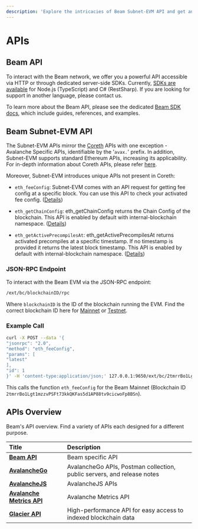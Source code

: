 ```yaml
---
description: 'Explore the intricacies of Beam Subnet-EVM API and get an overview of Beam&#39;s API offerings.'
---
```


# APIs

## Beam API

To interact with the Beam network, we offer you a powerful API accessible via HTTP or through dedicated server-side SDKs. Currently, [SDKs are available](/sdk/clients) for Node.js (TypeScript) and C# (RestSharp). If you are looking for support in another language, please contact us.

To learn more about the Beam API, please see the dedicated [Beam SDK docs](/sdk), which include guides, references, and examples. 


## Beam Subnet-EVM API

The Subnet-EVM APIs mirror the [Coreth](https://github.com/ava-labs/coreth) APIs with one exception - Avalanche Specific APIs, identifiable by the '`avax.`' prefix. In addition, Subnet-EVM supports standard Ethereum APIs, increasing its applicability. For in-depth information about Coreth APIs, please refer [here](https://docs.avax.network/apis/avalanchego/apis/c-chain).

Moreover, Subnet-EVM introduces unique APIs not present in Coreth:

- `eth_feeConfig`: Subnet-EVM comes with an API request for getting fee config at a specific block. You can use this API to check your activated fee config. ([Details](https://docs.avax.network/apis/avalanchego/apis/subnet-evm#eth_feeconfig))

- `eth_getChainConfig`: eth_getChainConfig returns the Chain Config of the blockchain. This API is enabled by default with internal-blockchain namespace. ([Details](https://docs.avax.network/apis/avalanchego/apis/subnet-evm#eth_getchainconfig))


- `eth_getActivePrecompilesAt`: eth_getActivePrecompilesAt returns activated precompiles at a specific timestamp. If no timestamp is provided it returns the latest block timestamp. This API is enabled by default with internal-blockchain namespace. ([Details](https://docs.avax.network/apis/avalanchego/apis/subnet-evm#eth_getactiveprecompilesat))


### JSON-RPC Endpoint

To interact with the Beam EVM via the JSON-RPC endpoint:

```bash /blockchainID/
/ext/bc/blockchainID/rpc
```

Where `blockchainID` is the ID of the blockchain running the EVM. Find the correct blockchain ID here for [Mainnet](/chain/builder/network-overview#beam-mainnet) or [Testnet](/chain/builder/network-overview#beam-testnet-fuji). 

### Example Call

```bash /2tmrrBo1Lgt1mzzvPSFt73kkQKFas5d1AP88tv9cicwoFp8BSn/
curl -X POST --data '{
"jsonrpc": "2.0",
"method": "eth_feeConfig",
"params": [
"latest"
],
"id": 1
}' -H 'content-type:application/json;' 127.0.0.1:9650/ext/bc/2tmrrBo1Lgt1mzzvPSFt73kkQKFas5d1AP88tv9cicwoFp8BSn/rpc
```

This calls the function `eth_feeConfig` for the Beam Mainnet (Blockchain ID `2tmrrBo1Lgt1mzzvPSFt73kkQKFas5d1AP88tv9cicwoFp8BSn`).

## APIs Overview

Beam's API overview. Find a variety of APIs each designed for a different purpose.


| Title                                              | Description                                                                                                                                         |
| :------------------------------------------------- | :-------------------------------------------------------------------------------------------------------------------------------------------------- |
| [**Beam API**](/sdk/full-api-reference)      |   Beam specific API       |  
| [**AvalancheGo**](https://docs.avax.network/apis/avalanchego)      |     AvalancheGo APIs, Postman collection, public servers, and release notes      |  
| [**AvalancheJS**](https://docs.avax.network/apis/avalanchejs)      | AvalancheJS APIs |
| [**Avalanche Metrics API**](https://metrics.avax.network/)       | Avalanche Metrics API              |
| [**Glacier API**](https://glacier-api.avax.network/api#/)                 | High-performance API for easy access to indexed blockchain data              |
